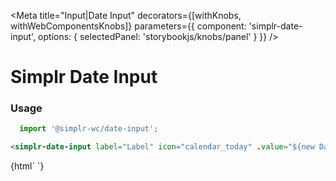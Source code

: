 
<Meta
  title="Input|Date Input"
  decorators={[withKnobs, withWebComponentsKnobs]}
  parameters={{ component: 'simplr-date-input', options: { selectedPanel: 'storybookjs/knobs/panel' } }}
/>

# Simplr Date Input

### Usage

```js
  import '@simplr-wc/date-input';
```

```html
<simplr-date-input label="Label" icon="calendar_today" .value="${new Date()}"></simplr-date-input>
```


<Story name="Simplr Date Input">
  {html`
    <simplr-date-input label="Label" icon="calendar_today" .value="${new Date()}"></simplr-date-input>
  `}
</Story>

<Props of="simplr-date-input" />
